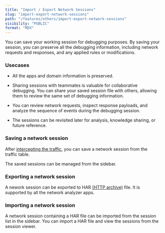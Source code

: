 ```yaml
---
title: "Import / Export Network Sessions"
slug: "import-export-network-sessions"
path: "/features/others/import-export-network-sessions"
visibility: "PUBLIC"
format: "MDX"
---
```


You can save your working session for debugging purposes. By saving your session, you can preserve all the debugging information, including network requests and responses, and any applied rules or modifications.

### **Usecases**

* All the apps and domain information is preserved.

- Sharing sessions with teammates is valuable for collaborative debugging. You can share your saved session file with others, allowing them to review the same set of debugging information.

* You can review network requests, inspect response payloads, and analyze the sequence of events during the debugging session.

- The sessions can be revisited later for analysis, knowledge sharing, or future reference.

### **Saving a network session**

After [intercepting the traffic](https://developers.requestly.com/inspect-traffic/overview/), you can save a network session from the traffic table.

<img src="https://imagedelivery.net/IEMzXmjRvW0g933AN5ejrA/wwwnotionso-image-prod-files-secures3us-west-2amazonawscom-8e04dd23-74cd-4c44-8158-4238eac359d1-cf774937-014f-4a45-9c1d-b331ac50d191-ss-2_19png/public" alt="" align="left" fullwidth="false" />

The saved sessions can be managed from the sidebar.

<img src="https://imagedelivery.net/IEMzXmjRvW0g933AN5ejrA/wwwnotionso-image-prod-files-secures3us-west-2amazonawscom-8e04dd23-74cd-4c44-8158-4238eac359d1-586a66ff-de5a-48fd-9685-fc9ed17a7f7f-manage-sessionpng/public" alt="" align="left" fullwidth="false" />

### **Exporting a network session**

A nework session can be exported to HAR [(HTTP archive)](https://en.wikipedia.org/wiki/HAR_\(file_format\)) file. It is supported by all the network analyzer apps.

<img src="https://imagedelivery.net/IEMzXmjRvW0g933AN5ejrA/wwwnotionso-image-prod-files-secures3us-west-2amazonawscom-8e04dd23-74cd-4c44-8158-4238eac359d1-c2144e40-e929-463a-ae61-f538cea3dad3-ss-2_20png/public" alt="" align="left" fullwidth="false" />

### **Importing a network session**

A network session containing a HAR file can be imported from the session list in the sidebar. You can import a HAR file and view the sessions from the session viewer.
